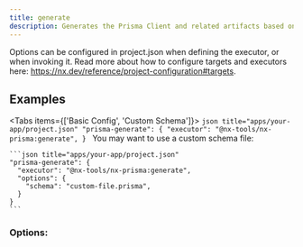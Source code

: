 ```yaml
---
title: generate
description: Generates the Prisma Client and related artifacts based on your Prisma schema.
---
```


Options can be configured in project.json when defining the executor, or when invoking it. Read more about how to configure targets and executors here: https://nx.dev/reference/project-configuration#targets.

## Examples

<Tabs items={['Basic Config', 'Custom Schema']}>
  <Tab value="Basic Config">
    ```json title="apps/your-app/project.json"
    "prisma-generate": {
      "executor": "@nx-tools/nx-prisma:generate",
    }
    ```
  </Tab>
  <Tab value="Custom Schema">
    You may want to use a custom schema file:

    ```json title="apps/your-app/project.json"
    "prisma-generate": {
      "executor": "@nx-tools/nx-prisma:generate",
      "options": {
        "schema": "custom-file.prisma",
      }
    }
    ```
  </Tab>
</Tabs>

### Options:

<AutoTypeTable path="../../plugins/nx-prisma/src/executors/generate/schema.d.ts" name="GenerateExecutorSchema" />
